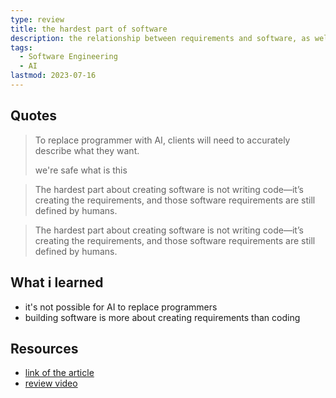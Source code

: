 ```yaml
---
type: review
title: the hardest part of software
description: the relationship between requirements and software, as well as what an AI needs to produce good results.
tags:
  - Software Engineering
  - AI
lastmod: 2023-07-16
---
```


## Quotes

> To replace programmer with AI, clients will need to accurately describe what they want.
>
> we're safe
what is this
<!-- -->

> The hardest part about creating software is not writing code—it’s creating the requirements, and those software requirements are still defined by humans.

<!-- -->

> The hardest part about creating software is not writing code—it’s creating the requirements, and those software requirements are still defined by humans.

## What i learned

- it's not possible for AI to replace programmers
- building software is more about creating requirements than coding
<!-- - -->

## Resources

- [link of the article](https://youtu.be/ciePVPdin_4)
- [review video](https://stackoverflow.blog/2023/06/26/the-hardest-part-of-building-software-is-not-coding-its-requirements/)
